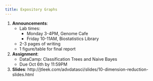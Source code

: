 ```yaml
---
title: Expository Graphs
---
```


1. __Announcements__: 
    * Lab times: 
        * Monday 3-4PM, Genome Cafe
        * Friday 10-11AM, Biostatistics Library
    * 2-3 pages of writing
    * 1 figure/table for final report
2. __Assignment__: 
    * DataCamp:  Classification Trees and Naive Bayes
    * Due Oct 6th by 11:59PM
3. __Slides__: http://jtleek.com/advdatasci/slides/10-dimension-reduction-slides.html
